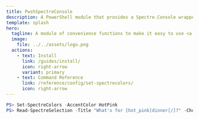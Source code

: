 ```yaml
---
title: PwshSpectreConsole
description: A PowerShell module that provides a Spectre.Console wrapper for PowerShell.
template: splash
hero:
  tagline: A module of convenience functions to make it easy to use <a class="text-slate-700 dark:text-slate-100" href="https://spectreconsole.net/">Spectre.Console</a> in PowerShell.
  image:
    file: ../../assets/logo.png
  actions:
    - text: Install
      link: /guides/install/
      icon: right-arrow
      variant: primary
    - text: Command Reference
      link: /reference/config/set-spectrecolors/
      icon: right-arrow
---
```



```powershell
PS> Set-SpectreColors -AccentColor HotPink
PS> Read-SpectreSelection -Title "What's for [hot_pink]dinner[/]?" -Choices @("Sushi", "Pizza", "Burgers", "Tacos")
```
<TerminalPreview />